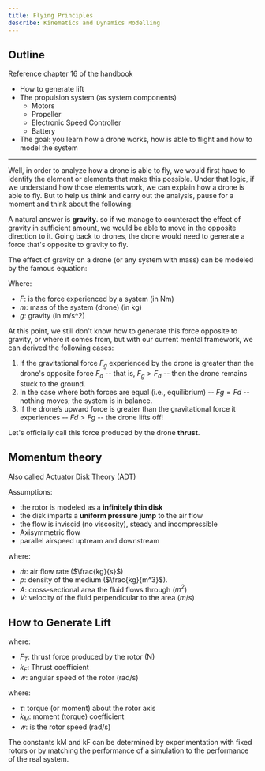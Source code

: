 ```yaml
---
title: Flying Principles
describe: Kinematics and Dynamics Modelling
---
```


## Outline

Reference chapter 16 of the handbook

- How to generate lift
- The propulsion system (as system components)
    - Motors
    - Propeller
    - Electronic Speed Controller
    - Battery
- The goal: you learn how a drone works, how is able to flight and how to model the system

---
<Think
    note="How is a drone able to fly?"
/>

Well, in order to analyze how a drone is able to fly, we would first have to identify the element or elements that make this possible. Under that logic, if we understand how those elements work, we can explain how a drone is able to fly. But to help us think and carry out the analysis, pause for a moment and think about the following:

<Think
    note="What does it mean to fly or, at best, hover? What keeps us “stuck to the ground”? And why do we fall back down when we jump?"
/>

A natural answer is **gravity**. so if we manage to counteract the effect of gravity in sufficient amount, we would be able to move in the opposite direction to it. Going back to drones, the drone would need to generate a force that's opposite to gravity to fly.

The effect of gravity on a drone (or any system with mass) can be modeled by the famous equation:

<Equation
    formula="F_g = m g"
    description="Effect of gravity in a system."
/>
Where:
- $F$: is the force experienced by a system (in Nm)
- $m$: mass of the system (drone) (in kg)
- $g$: gravity (in m/s^2)

At this point, we still don't know how to generate this force opposite to gravity, or where it comes from, but with our current mental framework, we can derived the following cases:
1. If the gravitational force $F_g$ experienced by the drone is greater than the drone's opposite force $F_d$ -- that is, $F_g > F_d$ -- then the drone remains stuck to the ground.
2. In the case where both forces are equal (i.e., equilibrium) -- $Fg = Fd$  -- nothing moves; the system is in balance.
3. If the drone’s upward force is greater than the gravitational force it experiences -- $Fd > Fg$ -- the drone lifts off!

Let's officially call this force produced by the drone **thrust**.

<Drawio
    file="drones-principles.drawio"
    page="0"
    description=""
/>

## Momentum theory

Also called Actuator Disk Theory (ADT)

Assumptions:
- the rotor is modeled as a **infinitely thin disk**
- the disk imparts a **uniform pressure jump** to the air flow
- the flow is inviscid (no viscosity), steady and incompressible
- Axisymmetric flow
- parallel airspeed uptream and downstream


<Equation
    formula="\dot{m}=p A V"
    description="Air flow rate"
/>

where:
- $\dot{m}$: air flow rate ($\frac{kg}{s}$)
- $p$: density of the medium ($\frac{kg}{m^3}$).
- $A$: cross-sectional area the fluid flows through ($m^2$)
- $V$: velocity of the fluid perpendicular to the area ($m/s$)

## How to Generate Lift

<Equation
    formula="F_{T} = k_{F} w^2"
    description="Thrust force (lifting force)"
/>

where:
- $F_{T}$: thrust force produced by the rotor (N)
- $k_{F}$: Thrust coefficient
- $w$: angular speed of the rotor (rad/s)

<Equation
    formula="\tau = k_{M} w^2"
    description="Torque"
/>

where:
- $\tau$: torque (or moment) about the rotor axis
- $k_{M}$: moment (torque) coefficient
- $w$: is the rotor speed (rad/s)

The constants kM and kF can be determined by experimentation with fixed rotors or by matching the performance of a simulation to the performance of the real system.
